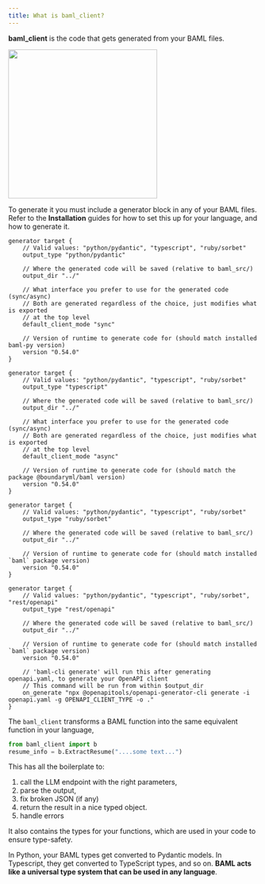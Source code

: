 ```yaml
---
title: What is baml_client?
---
```


**baml_client** is the code that gets generated from your BAML files.

<img src="/assets/vscode/baml-client.png" width="300px"/>


To generate it you must include a generator block in any of your BAML files. Refer to the **Installation** guides for how to set this up for your language, and how to generate it.

<CodeBlocks>

```baml Python
generator target {
    // Valid values: "python/pydantic", "typescript", "ruby/sorbet"
    output_type "python/pydantic"
    
    // Where the generated code will be saved (relative to baml_src/)
    output_dir "../"
    
    // What interface you prefer to use for the generated code (sync/async)
    // Both are generated regardless of the choice, just modifies what is exported
    // at the top level
    default_client_mode "sync"
    
    // Version of runtime to generate code for (should match installed baml-py version)
    version "0.54.0"
}
```

```baml TypeScript
generator target {
    // Valid values: "python/pydantic", "typescript", "ruby/sorbet"
    output_type "typescript"
    
    // Where the generated code will be saved (relative to baml_src/)
    output_dir "../"
    
    // What interface you prefer to use for the generated code (sync/async)
    // Both are generated regardless of the choice, just modifies what is exported
    // at the top level
    default_client_mode "async"
    
    // Version of runtime to generate code for (should match the package @boundaryml/baml version)
    version "0.54.0"
}
```

```baml Ruby (beta)
generator target {
    // Valid values: "python/pydantic", "typescript", "ruby/sorbet"
    output_type "ruby/sorbet"

    // Where the generated code will be saved (relative to baml_src/)
    output_dir "../"
    
    // Version of runtime to generate code for (should match installed `baml` package version)
    version "0.54.0"
}
```

```baml OpenAPI
generator target {
    // Valid values: "python/pydantic", "typescript", "ruby/sorbet", "rest/openapi"
    output_type "rest/openapi"

    // Where the generated code will be saved (relative to baml_src/)
    output_dir "../"
    
    // Version of runtime to generate code for (should match installed `baml` package version)
    version "0.54.0"

    // 'baml-cli generate' will run this after generating openapi.yaml, to generate your OpenAPI client
    // This command will be run from within $output_dir
    on_generate "npx @openapitools/openapi-generator-cli generate -i openapi.yaml -g OPENAPI_CLIENT_TYPE -o ."
}
```
</CodeBlocks>

The `baml_client` transforms a BAML function into the same equivalent function in your language, 
```python Python
from baml_client import b
resume_info = b.ExtractResume("....some text...")
```

This has all the boilerplate to:
1. call the LLM endpoint with the right parameters, 
2. parse the output, 
3. fix broken JSON (if any)
4. return the result in a nice typed object.
5. handle errors

It also contains the types for your functions, which are used in your code to ensure type-safety.

In Python, your BAML types get converted to Pydantic models. In Typescript, they get converted to TypeScript types, and so on. **BAML acts like a universal type system that can be used in any language**.


